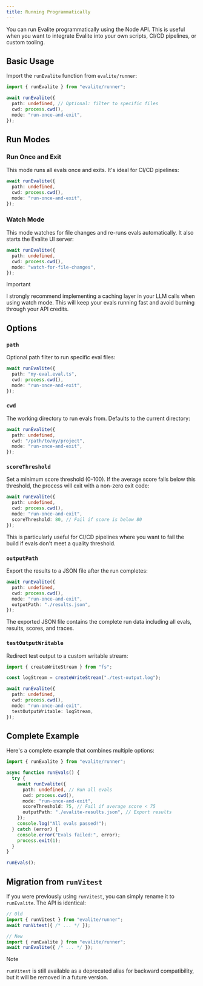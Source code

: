 ```yaml
---
title: Running Programmatically
---
```


You can run Evalite programmatically using the Node API. This is useful when you want to integrate Evalite into your own scripts, CI/CD pipelines, or custom tooling.

## Basic Usage

Import the `runEvalite` function from `evalite/runner`:

```typescript
import { runEvalite } from "evalite/runner";

await runEvalite({
  path: undefined, // Optional: filter to specific files
  cwd: process.cwd(),
  mode: "run-once-and-exit",
});
```

## Run Modes

### Run Once and Exit

This mode runs all evals once and exits. It's ideal for CI/CD pipelines:

```typescript
await runEvalite({
  path: undefined,
  cwd: process.cwd(),
  mode: "run-once-and-exit",
});
```

### Watch Mode

This mode watches for file changes and re-runs evals automatically. It also starts the Evalite UI server:

```typescript
await runEvalite({
  path: undefined,
  cwd: process.cwd(),
  mode: "watch-for-file-changes",
});
```

> [!IMPORTANT]
>
> I strongly recommend implementing a caching layer in your LLM calls when using watch mode. This will keep your evals running fast and avoid burning through your API credits.

## Options

### `path`

Optional path filter to run specific eval files:

```typescript
await runEvalite({
  path: "my-eval.eval.ts",
  cwd: process.cwd(),
  mode: "run-once-and-exit",
});
```

### `cwd`

The working directory to run evals from. Defaults to the current directory:

```typescript
await runEvalite({
  path: undefined,
  cwd: "/path/to/my/project",
  mode: "run-once-and-exit",
});
```

### `scoreThreshold`

Set a minimum score threshold (0-100). If the average score falls below this threshold, the process will exit with a non-zero exit code:

```typescript
await runEvalite({
  path: undefined,
  cwd: process.cwd(),
  mode: "run-once-and-exit",
  scoreThreshold: 80, // Fail if score is below 80
});
```

This is particularly useful for CI/CD pipelines where you want to fail the build if evals don't meet a quality threshold.

### `outputPath`

Export the results to a JSON file after the run completes:

```typescript
await runEvalite({
  path: undefined,
  cwd: process.cwd(),
  mode: "run-once-and-exit",
  outputPath: "./results.json",
});
```

The exported JSON file contains the complete run data including all evals, results, scores, and traces.

### `testOutputWritable`

Redirect test output to a custom writable stream:

```typescript
import { createWriteStream } from "fs";

const logStream = createWriteStream("./test-output.log");

await runEvalite({
  path: undefined,
  cwd: process.cwd(),
  mode: "run-once-and-exit",
  testOutputWritable: logStream,
});
```

## Complete Example

Here's a complete example that combines multiple options:

```typescript
import { runEvalite } from "evalite/runner";

async function runEvals() {
  try {
    await runEvalite({
      path: undefined, // Run all evals
      cwd: process.cwd(),
      mode: "run-once-and-exit",
      scoreThreshold: 75, // Fail if average score < 75
      outputPath: "./evalite-results.json", // Export results
    });
    console.log("All evals passed!");
  } catch (error) {
    console.error("Evals failed:", error);
    process.exit(1);
  }
}

runEvals();
```

## Migration from `runVitest`

If you were previously using `runVitest`, you can simply rename it to `runEvalite`. The API is identical:

```typescript
// Old
import { runVitest } from "evalite/runner";
await runVitest({ /* ... */ });

// New
import { runEvalite } from "evalite/runner";
await runEvalite({ /* ... */ });
```

> [!NOTE]
>
> `runVitest` is still available as a deprecated alias for backward compatibility, but it will be removed in a future version.
